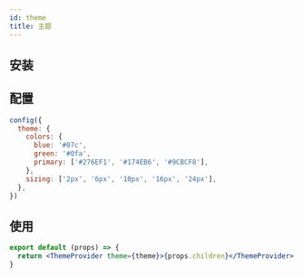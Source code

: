 ```yaml
---
id: theme
title: 主题
---
```


## 安装

## 配置

```jsx
config({
  theme: {
    colors: {
      blue: '#07c',
      green: '#0fa',
      primary: ['#276EF1', '#174EB6', '#9CBCF8'],
    },
    sizing: ['2px', '6px', '10px', '16px', '24px'],
  },
})
```

## 使用

```jsx
export default (props) => {
  return <ThemeProvider theme={theme}>{props.children}</ThemeProvider>
}
```
